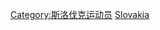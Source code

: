 {{Commonscat|Tennis players from Slovakia}}

[[Category:斯洛伐克运动员|Category:斯洛伐克运动员]]
[[Category:各國網球運動員|Slovakia]]